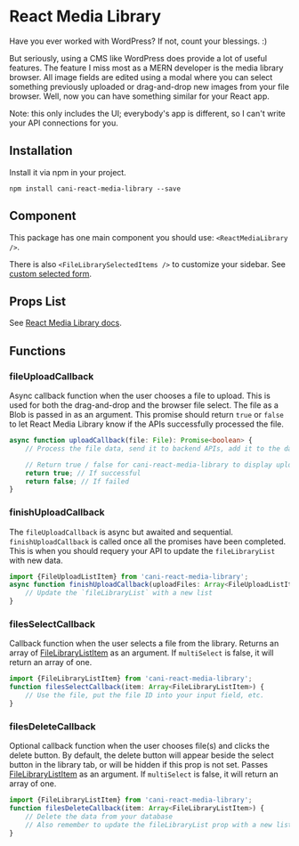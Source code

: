 # React Media Library

Have you ever worked with WordPress? If not, count your blessings. :)

But seriously, using a CMS like WordPress does provide a lot of useful features.
The feature I miss most as a MERN developer is the media library browser.
All image fields are edited using a modal where you can select something previously uploaded or drag-and-drop new images from your file browser.
Well, now you can have something similar for your React app.

Note: this only includes the UI; everybody's app is different, so I can't write your API connections for you.

## Installation

Install it via npm in your project.

```
npm install cani-react-media-library --save
```

## Component

This package has one main component you should use: `<ReactMediaLibrary />`.

There is also `<FileLibrarySelectedItems />` to customize your sidebar. See [custom selected form](/story/cani-react-media-library-reactmedialibrary--custom-selected-form).

## Props List

See [React Media Library docs](/docs/cani-react-media-library-reactmedialibrary--docs).

## Functions

### fileUploadCallback

Async callback function when the user chooses a file to upload. This is used for both the drag-and-drop and the browser file select. The file as a Blob is passed in as an argument. This promise should return `true` or `false` to let React Media Library know if the APIs successfully processed the file.

```ts
async function uploadCallback(file: File): Promise<boolean> {
    // Process the file data, send it to backend APIs, add it to the database, etc...

    // Return true / false for cani-react-media-library to display upload status
    return true; // If successful
    return false; // If failed
}
```

### finishUploadCallback

The `fileUploadCallback` is async but awaited and sequential. `finishUploadCallback` is called once all the promises have been completed. This is when you should requery your API to update the `fileLibraryList` with new data.

```ts
import {FileUploadListItem} from 'cani-react-media-library';
async function finishUploadCallback(uploadFiles: Array<FileUploadListItem>): void {
    // Update the `fileLibraryList` with a new list
}
```

### filesSelectCallback

Callback function when the user selects a file from the library. Returns an array of [FileLibraryListItem](/docs/cani-react-media-library-filelibrarycard--docs) as an argument. If `multiSelect` is false, it will return an array of one.

```ts
import {FileLibraryListItem} from 'cani-react-media-library';
function filesSelectCallback(item: Array<FileLibraryListItem>) {
    // Use the file, put the file ID into your input field, etc.
}
```

### filesDeleteCallback

Optional callback function when the user chooses file(s) and clicks the delete button. By default, the delete button will appear beside the select button in the library tab, or will be hidden if this prop is not set. Passes [FileLibraryListItem](/docs/cani-react-media-library-filelibrarycard--docs) as an argument.  If `multiSelect` is false, it will return an array of one.

```ts
import {FileLibraryListItem} from 'cani-react-media-library';
function filesDeleteCallback(item: Array<FileLibraryListItem>) {
    // Delete the data from your database
    // Also remember to update the fileLibraryList prop with a new list
}
```

